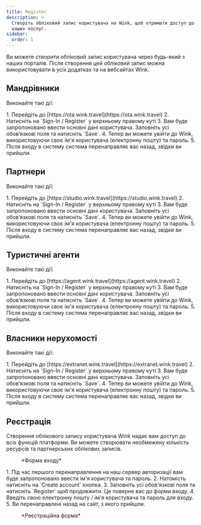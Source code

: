 ```yaml
---
title: Register
description: >-
  Створіть обліковий запис користувача на Wink, щоб отримати доступ до всіх
  наших послуг.
sidebar:
  order: 1
---
```


Ви можете створити обліковий запис користувача через будь-який з наших порталів. Після створення цей обліковий запис можна використовувати в усіх додатках та на вебсайтах Wink.

## Мандрівники

Виконайте такі дії:

<Steps>
  1. Перейдіть до [https://ota.wink.travel](https://ota.wink.travel)
  2. Натисніть на `Sign-In / Register` у верхньому правому куті
  3. Вам буде запропоновано ввести основні дані користувача. Заповніть усі обов’язкові поля та натисніть `Save`.
  4. Тепер ви можете увійти до Wink, використовуючи своє ім'я користувача (електронну пошту) та пароль.
  5. Після входу в систему система перенаправляє вас назад, звідки ви прийшли.
</Steps>


## Партнери

Виконайте такі дії:

<Steps>
  1. Перейдіть до [https://studio.wink.travel](https://studio.wink.travel)
  2. Натисніть на `Sign-In / Register` у верхньому правому куті
  3. Вам буде запропоновано ввести основні дані користувача. Заповніть усі обов’язкові поля та натисніть `Save`.
  4. Тепер ви можете увійти до Wink, використовуючи своє ім'я користувача (електронну пошту) та пароль.
  5. Після входу в систему система перенаправляє вас назад, звідки ви прийшли.
</Steps>


## Туристичні агенти

Виконайте такі дії:

<Steps>
  1. Перейдіть до [https://agent.wink.travel](https://agent.wink.travel)
  2. Натисніть на `Sign-In / Register` у верхньому правому куті
  3. Вам буде запропоновано ввести основні дані користувача. Заповніть усі обов’язкові поля та натисніть `Save`.
  4. Тепер ви можете увійти до Wink, використовуючи своє ім'я користувача (електронну пошту) та пароль.
  5. Після входу в систему система перенаправляє вас назад, звідки ви прийшли.
</Steps>


## Власники нерухомості

Виконайте такі дії:

<Steps>
  1. Перейдіть до [https://extranet.wink.travel](https://extranet.wink.travel)
  2. Натисніть на `Sign-In / Register` у верхньому правому куті
  3. Вам буде запропоновано ввести основні дані користувача. Заповніть усі обов’язкові поля та натисніть `Save`.
  4. Тепер ви можете увійти до Wink, використовуючи своє ім'я користувача (електронну пошту) та пароль.
  5. Після входу в систему система перенаправляє вас назад, звідки ви прийшли.
</Steps>


## Реєстрація

Створення облікового запису користувача Wink надає вам доступ до всіх функцій платформи. Ви можете створювати необмежену кількість ресурсів та партнерських облікових записів.

<figure>
  <CloudinaryImage width="350" height="553" resize="scale" quality="best" alt="Вхід" src="academy/sign-in" errorImage="noimage_opaque_nyrtl0.png" />

  <figcaption>*Форма входу*</figcaption>
</figure>


<Steps>
  1. Під час першого перенаправлення на наш сервер авторизації вам буде запропоновано ввести ім'я користувача та пароль.
  2. Натомість натисніть на `Create account` кнопка.
  3. Заповніть усі обов'язкові поля та натисніть `Register` щоб продовжити. Це поверне вас до форми входу.
  4. Введіть свою електронну пошту / ім'я користувача та пароль для входу.
  5. Ви перенаправлені назад на сайт, з якого прийшли.
</Steps>


<figure>
  <CloudinaryImage width="350" height="615" resize="scale" quality="best" alt="Зареєструватися" src="academy/register" errorImage="noimage_opaque_nyrtl0.png" />

  <figcaption>*Реєстраційна форма*</figcaption>
</figure>


